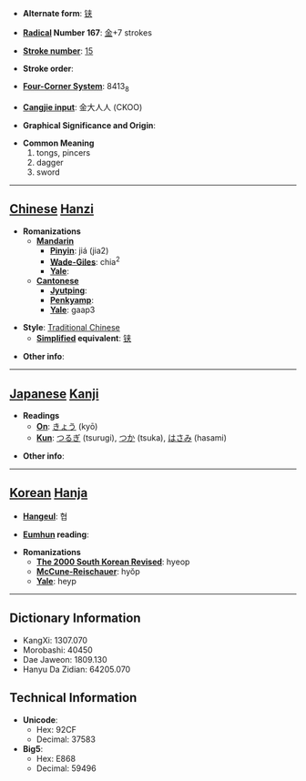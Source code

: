 * '''Alternate form''': [[铗]]

* '''[[Wiktionary:Chinese radical index| Radical]] Number 167''': [[Wiktionary:Chinese radical index 金|金]]+7 strokes

* '''[[Wiktionary:Chinese total strokes index|Stroke number]]''': [[Wiktionary:Chinese total strokes index 15|15]]

* '''Stroke order''': 

* '''[[Wiktionary:Chinese four corner index|Four-Corner System]]''': 8413<sub>8</sub>

* '''[[Wiktionary:Chinese Cangjie index|Cangjie input]]''': 金大人人 (CKOO)

* '''Graphical Significance and Origin''': 

* '''Common Meaning'''
*#tongs, pincers
*# dagger
*# sword


----

== [[Chinese]] [[Hanzi]] ==

* '''Romanizations'''
** '''[[Mandarin]]'''
*** '''[[Pinyin]]''': jiá (jia2)
*** '''[[Wade-Giles]]''': chia<sup>2</sup>
*** '''[[Yale]]''': 
** '''[[Cantonese]]'''
*** '''[[Jyutping]]''':
*** '''[[Penkyamp]]''': 
*** '''[[Yale]]''': gaap3

* '''Style''': [[Traditional Chinese]] 
** '''[[Simplified Chinese|Simplified]] equivalent''': [[铗]]

* '''Other info''': 

----

== [[Japanese]] [[Kanji]] ==

* '''Readings'''
** '''[[On]]''': [[きょう]] (kyō)
** '''[[Kun]]''': [[つるぎ]] (tsurugi), [[つか]] (tsuka), [[はさみ]] (hasami)

* '''Other info''':  

----

== [[Korean]] [[Hanja]] ==

* '''[[Hangeul]]''': 협

* '''[[Eumhun]] reading''': 

* '''Romanizations'''
** '''[[The 2000 South Korean Revised Romanization|The 2000 South Korean Revised]]''': hyeop
** '''[[McCune-Reischauer]]''': hyŏp
** '''[[Yale]]''': heyp

----

== Dictionary Information ==

* KangXi: 1307.070
* Morobashi: 40450
* Dae Jaweon: 1809.130
* Hanyu Da Zidian: 64205.070

== Technical Information ==

* '''Unicode''':
** Hex: 92CF
** Decimal: 37583
* '''Big5''':
** Hex: E868
** Decimal: 59496